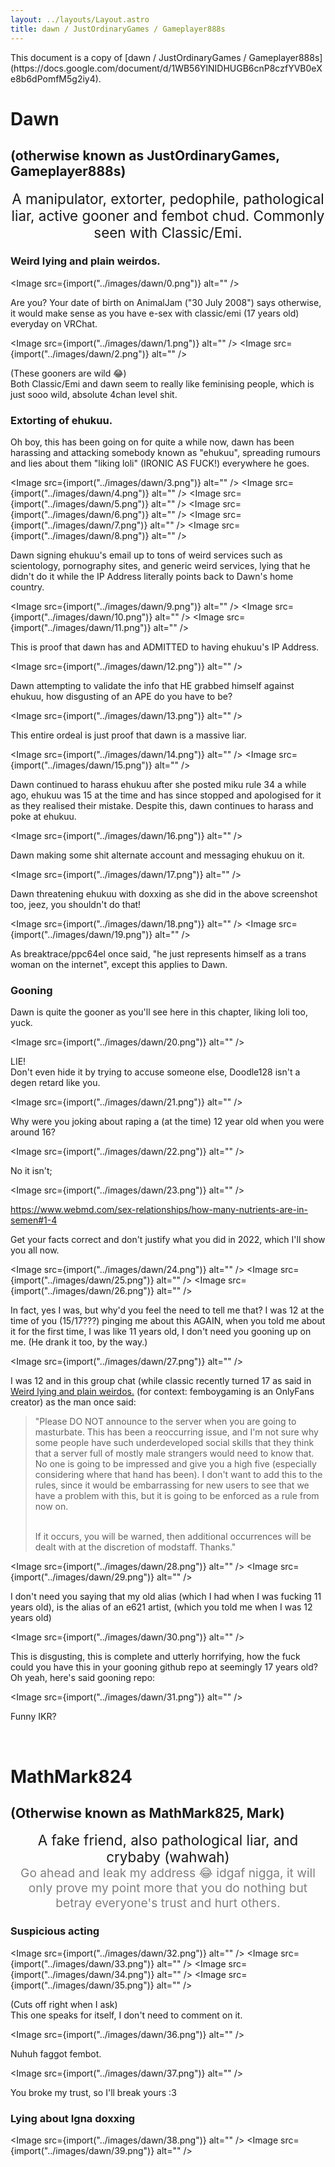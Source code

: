 ```yaml
---
layout: ../layouts/Layout.astro
title: dawn / JustOrdinaryGames / Gameplayer888s
---
```



<div class="notification">
	This document is a copy of [dawn / JustOrdinaryGames /
	Gameplayer888s](https://docs.google.com/document/d/1WB56YlNIDHUGB6cnP8czfYVB0eXe8b6dPomfM5g2iy4).
</div>

<Styles>

# Dawn

## (otherwise known as JustOrdinaryGames, Gameplayer888s)

<div style="text-align: center; font-size: 1.4rem">
	A manipulator, extorter, pedophile, pathological liar, active gooner and
	fembot chud. Commonly seen with Classic/Emi.
</div>

### Weird lying and plain weirdos.

<Image src={import("../images/dawn/0.png")} alt="" />

Are you? Your date of birth on AnimalJam ("30 July 2008") says otherwise, it would make sense as you have e-sex with classic/emi (17 years old) everyday on VRChat.

<Image src={import("../images/dawn/1.png")} alt="" />
<Image src={import("../images/dawn/2.png")} alt="" />

(These gooners are wild 😂)  
Both Classic/Emi and dawn seem to really like
feminising people, which is just sooo wild, absolute 4chan level shit.

### Extorting of ehukuu.

Oh boy, this has been going on for quite a while now, dawn has been harassing and attacking somebody known as "ehukuu", spreading rumours and lies about them "liking loli" (IRONIC AS FUCK!) everywhere he goes.

<Image src={import("../images/dawn/3.png")} alt="" />
<Image src={import("../images/dawn/4.png")} alt="" />
<Image src={import("../images/dawn/5.png")} alt="" />
<Image src={import("../images/dawn/6.png")} alt="" />
<Image src={import("../images/dawn/7.png")} alt="" />
<Image src={import("../images/dawn/8.png")} alt="" />

Dawn signing ehukuu's email up to tons of weird services such as scientology, pornography sites, and generic weird services, lying that he didn't do it while the IP Address literally points back to Dawn's home country.

<Image src={import("../images/dawn/9.png")} alt="" />
<Image src={import("../images/dawn/10.png")} alt="" />
<Image src={import("../images/dawn/11.png")} alt="" />

This is proof that dawn has and ADMITTED to having ehukuu's IP Address.

<Image src={import("../images/dawn/12.png")} alt="" />

Dawn attempting to validate the info that HE grabbed himself against ehukuu, how disgusting of an APE do you have to be?

<Image src={import("../images/dawn/13.png")} alt="" />

This entire ordeal is just proof that dawn is a massive liar.

<Image src={import("../images/dawn/14.png")} alt="" />
<Image src={import("../images/dawn/15.png")} alt="" />

Dawn continued to harass ehukuu after she posted miku rule 34 a while ago, ehukuu was 15 at the time and has since stopped and apologised for it as they realised their mistake. Despite this, dawn continues to harass and poke at ehukuu.

<Image src={import("../images/dawn/16.png")} alt="" />

Dawn making some shit alternate account and messaging ehukuu on it.

<Image src={import("../images/dawn/17.png")} alt="" />

Dawn threatening ehukuu with doxxing as she did in the above screenshot too, jeez, you shouldn't do that!

<Image src={import("../images/dawn/18.png")} alt="" />
<Image src={import("../images/dawn/19.png")} alt="" />

As breaktrace/ppc64el once said, "he just represents himself as a trans woman on the internet", except this applies to Dawn.

### Gooning

Dawn is quite the gooner as you'll see here in this chapter, liking loli too, yuck.

<Image src={import("../images/dawn/20.png")} alt="" />

LIE!  
Don't even hide it by trying to accuse someone else, Doodle128 isn't a degen retard like you.

<Image src={import("../images/dawn/21.png")} alt="" />

Why were you joking about raping a (at the time) 12 year old when you were around 16?

<Image src={import("../images/dawn/22.png")} alt="" />

No it isn't;

<Image src={import("../images/dawn/23.png")} alt="" />

https://www.webmd.com/sex-relationships/how-many-nutrients-are-in-semen#1-4

Get your facts correct and don't justify what you did in 2022, which I'll show you all now.

<Image src={import("../images/dawn/24.png")} alt="" />
<Image src={import("../images/dawn/25.png")} alt="" />
<Image src={import("../images/dawn/26.png")} alt="" />

In fact, yes I was, but why'd you feel the need to tell me that? I was 12 at the time of you (15/17???) pinging me about this AGAIN, when you told me about it for the first time, I was like 11 years old, I don't need you gooning up on me. (He drank it too, by the way.)

<Image src={import("../images/dawn/27.png")} alt="" />

I was 12 and in this group chat (while classic recently turned 17 as said in [Weird lying and plain weirdos.](#weird-lying-and-plain-weirdos) (for context: femboygaming is an OnlyFans creator) as the man once said:

> "Please DO NOT announce to the server when you are going to masturbate. This has been a reoccurring issue, and I'm not sure why some people have such underdeveloped social skills that they think that a server full of mostly male strangers would need to know that. No one is going to be impressed and give you a high five (especially considering where that hand has been). I don't want to add this to the rules, since it would be embarrassing for new users to see that we have a problem with this, but it is going to be enforced as a rule from now on.
>
> <br />
> If it occurs, you will be warned, then additional occurrences will be dealt with
> at the discretion of modstaff. Thanks."

<Image src={import("../images/dawn/28.png")} alt="" />
<Image src={import("../images/dawn/29.png")} alt="" />

I don't need you saying that my old alias (which I had when I was fucking 11 years old), is the alias of an e621 artist, (which you told me when I was 12 years old)

<Image src={import("../images/dawn/30.png")} alt="" />

This is disgusting, this is complete and utterly horrifying, how the fuck could you have this in your gooning github repo at seemingly 17 years old?
Oh yeah, here's said gooning repo:

<Image src={import("../images/dawn/31.png")} alt="" />

Funny IKR?

<br />

# MathMark824

## (Otherwise known as MathMark825, Mark)

<div style="text-align: center; font-size: 1.4rem">
	A fake friend, also pathological liar, and crybaby (wahwah)
</div>
<div style="text-align: center; font-size: 1.2rem; color: grey">
	Go ahead and leak my address 😂 idgaf nigga, it will only prove my point
	more that you do nothing but betray everyone's trust and hurt others.
</div>

### Suspicious acting

<Image src={import("../images/dawn/32.png")} alt="" />
<Image src={import("../images/dawn/33.png")} alt="" />
<Image src={import("../images/dawn/34.png")} alt="" />
<Image src={import("../images/dawn/35.png")} alt="" />

(Cuts off right when I ask)  
This one speaks for itself, I don't need to comment on it.

<Image src={import("../images/dawn/36.png")} alt="" />

Nuhuh faggot fembot.

<Image src={import("../images/dawn/37.png")} alt="" />

You broke my trust, so I'll break yours :3

### Lying about Igna doxxing

<Image src={import("../images/dawn/38.png")} alt="" />
<Image src={import("../images/dawn/39.png")} alt="" />

</Styles>
